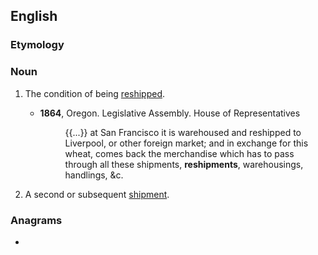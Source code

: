 ==English==

===Etymology===
{{prefix|en|re|shipment}}

===Noun===
{{en-noun|~}}

# {{lb|en|uncountable}} The condition of being [[reship]]ped.
#* '''1864''', Oregon. Legislative Assembly. House of Representatives
#*: {{...}} at San Francisco it is warehoused and reshipped to Liverpool, or other foreign market; and in exchange for this wheat, comes back the merchandise which has to pass through all these shipments, '''reshipments''', warehousings, handlings, &c.
# {{lb|en|countable}} A second or subsequent [[shipment]].

===Anagrams===
* {{anagrams|en|perishment}}